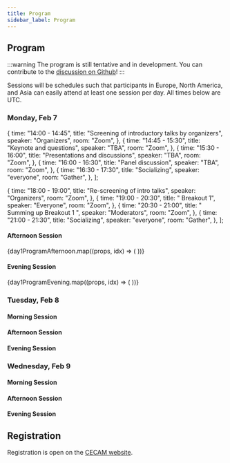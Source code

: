 ```yaml
---
title: Program
sidebar_label: Program
---
```



## Program

:::warning
The program is still tentative and in development. You can contribute to the [discussion on Github](https://github.com/MADICES/MADICES-2022)!
:::

Sessions will be schedules such that participants in Europe, North America, and Asia can easily attend at least one session per day. All times below are UTC.

### Monday, Feb 7

  {
    time: "14:00 - 14:45",
    title: "Screening of introductory talks by organizers",
    speaker: "Organizers",
    room: "Zoom",
  },
  {
    time: "14:45 - 15:30",
    title: "Keynote and questions",
    speaker: "TBA",
    room: "Zoom",
  },
  {
    time: "15:30 - 16:00",
    title: "Presentations and discussions",
    speaker: "TBA",
    room: "Zoom",
  },
  {
    time: "16:00 - 16:30",
    title: "Panel discussion",
    speaker: "TBA",
    room: "Zoom",
  },
  {
    time: "16:30 - 17:30",
    title: "Socializing",
    speaker: "everyone",
    room: "Gather",
  },
];

  {
    time: "18:00 - 19:00",
    title: "Re-screening of intro talks",
    speaker: "Organizers",
    room: "Zoom",
  },
  {
    time: "19:00 - 20:30",
    title: " Breakout 1",
    speaker: "Everyone",
    room: "Zoom",
  },
  {
    time: "20:30 - 21:00",
    title: " Summing up Breakout 1 ",
    speaker: "Moderators",
    room: "Zoom",
  },
  {
    time: "21:00 - 21:30",
    title: "Socializing",
    speaker: "everyone",
    room: "Gather",
  },
];

#### Afternoon Session

<div className="container">
  <div>
    {day1ProgramAfternoon.map((props, idx) => (
      <EventCard key={idx} {...props} />
    ))}
  </div>
</div>

#### Evening Session

<div className="container">
  <div>
    {day1ProgramEvening.map((props, idx) => (
      <EventCard key={idx} {...props} />
    ))}
  </div>
</div>

### Tuesday, Feb 8

#### Morning Session 

#### Afternoon Session 

#### Evening Session 

### Wednesday, Feb 9


#### Morning Session 

#### Afternoon Session 

#### Evening Session 

## Registration

Registration is open on the [CECAM website](https://www.cecam.org/workshop-details/1165).
